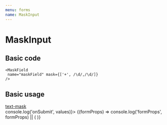 ```yaml
---
menu: forms
name: MaskInput
---
```



# MaskInput

<Props of={MaskField} />

## Basic code

```
<MaskField
 name="maskField" mask={['+', /\d/,/\d/]}
/>
```

## Basic usage

<Playground>
  <a href="https://text-mask.github.io/text-mask/" target="_blank">text-mask</a>
  <Form onSubmit={(values) => console.log('onSubmit', values)}>
    {(formProps) => console.log('formProps', formProps) || ( <MaskField 
                name="maskField" 
                label="label"
                placeholder="placeholder"
                mask={[
                 '+',
                 /\d/,
                 /\d/,
              ]}
              />)}
  </Form>
</Playground>
